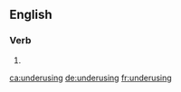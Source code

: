 ==English==

===Verb===
{{head|en|present participle}}

# {{present participle of|underuse|lang=en|nocat=1}}

[[ca:underusing]]
[[de:underusing]]
[[fr:underusing]]